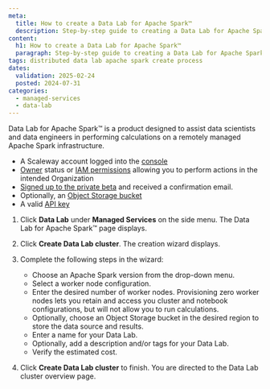 ```yaml
---
meta:
  title: How to create a Data Lab for Apache Spark™
  description: Step-by-step guide to creating a Data Lab for Apache Spark™ on Scaleway.
content:
  h1: How to create a Data Lab for Apache Spark™
  paragraph: Step-by-step guide to creating a Data Lab for Apache Spark™ on Scaleway.
tags: distributed data lab apache spark create process
dates:
  validation: 2025-02-24
  posted: 2024-07-31
categories:
  - managed-services
  - data-lab
---
```


Data Lab for Apache Spark™ is a product designed to assist data scientists and data engineers in performing calculations on a remotely managed Apache Spark infrastructure.

<Macro id="requirements" />

- A Scaleway account logged into the [console](https://console.scaleway.com)
- [Owner](/iam/concepts/#owner) status or [IAM permissions](/iam/concepts/#permission) allowing you to perform actions in the intended Organization
- [Signed up to the private beta](https://www.scaleway.com/fr/betas/#distributed-data-lab) and received a confirmation email.
- Optionally, an [Object Storage bucket](/object-storage/how-to/create-a-bucket/)
- A valid [API key](/iam/how-to/create-api-keys/)

1. Click **Data Lab** under **Managed Services** on the side menu. The Data Lab for Apache Spark™ page displays.

2. Click **Create Data Lab cluster**. The creation wizard displays.

3. Complete the following steps in the wizard:
    - Choose an Apache Spark version from the drop-down menu.
    - Select a worker node configuration.
    - Enter the desired number of worker nodes.
      <Message type="note">
      Provisioning zero worker nodes lets you retain and access you cluster and notebook configurations, but will not allow you to run calculations.
      </Message>
    - Optionally, choose an Object Storage bucket in the desired region to store the data source and results.
    - Enter a name for your Data Lab.
    - Optionally, add a description and/or tags for your Data Lab.
    - Verify the estimated cost.

4. Click **Create Data Lab cluster** to finish. You are directed to the Data Lab cluster overview page.
